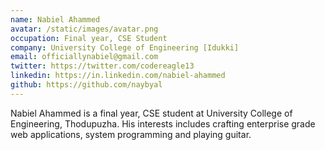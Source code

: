 ```yaml
---
name: Nabiel Ahammed
avatar: /static/images/avatar.png
occupation: Final year, CSE Student
company: University College of Engineering [Idukki]
email: officiallynabiel@gmail.com
twitter: https://twitter.com/codereagle13
linkedin: https://in.linkedin.com/nabiel-ahammed
github: https://github.com/naybyal
---
```


Nabiel Ahammed is a final year, CSE student at University College of Engineering, Thodupuzha. His interests includes crafting enterprise grade web applications, system programming and playing guitar.

